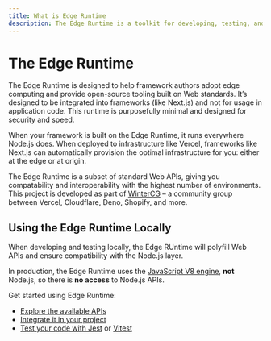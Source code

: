 ```yaml
---
title: What is Edge Runtime
description: The Edge Runtime is a toolkit for developing, testing, and defining the runtime Web APIs for Edge infrastructure.
---
```



# The Edge Runtime

The Edge Runtime is designed to help framework authors adopt edge computing and provide open-source tooling built on Web standards. It’s designed to be integrated into frameworks (like Next.js) and not for usage in application code. This runtime is purposefully minimal and designed for security and speed.

When your framework is built on the Edge Runtime, it runs everywhere Node.js does. When deployed to infrastructure like Vercel, frameworks like Next.js can automatically provision the optimal infrastructure for you: either at the edge or at origin.

The Edge Runtime is a subset of standard Web APIs, giving you compatability and interoperability with the highest number of environments. This project is developed as part of [WinterCG](https://wintercg.org) – a community group between Vercel, Cloudflare, Deno, Shopify, and more.

<Features />

## Using the Edge Runtime Locally

When developing and testing locally, the Edge RUntime will polyfill Web APIs and ensure compatibility with the Node.js layer.

In production, the Edge Runtime uses the [JavaScript V8 engine](https://v8.dev/), **not** Node.js, so there is **no access** to Node.js APIs.

Get started using Edge Runtime:

- [Explore the available APIs](features/available-apis)
- [Integrate it in your project](/packages/runtime)
- [Test your code with Jest](/packages/jest-environment) or [Vitest](https://vitest.dev/config/#environment)
